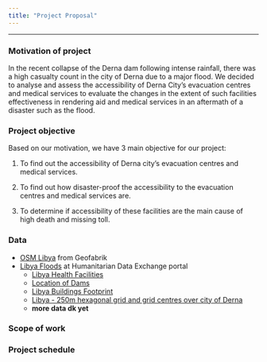 ```yaml
---
title: "Project Proposal"
---
```

___

### Motivation of project

In the recent collapse of the Derna dam following intense rainfall, there was a high casualty count in the city of Derna due to a major flood. We decided to analyse and assess the accessibility of Derna City’s evacuation centres and medical services to evaluate the changes in the extent of such facilities effectiveness in rendering aid and medical services in an aftermath of a disaster such as the flood.

### Project objective

Based on our motivation, we have 3 main objective for our project:

1. To find out the accessibility of Derna city’s evacuation centres and medical services. 

2. To find out how disaster-proof the accessibility to the evacuation centres and medical services are.

3. To determine if accessibility of these facilities are the main cause of high death and missing toll.

### Data

- [OSM Libya](https://download.geofabrik.de/africa/libya.html) from Geofabrik
- [Libya Floods](https://data.humdata.org/event/f1c3a777-4079-49fb-9d64-12a72f46f1e3) at Humanitarian Data Exchange portal
  - [Libya Health Facilities](https://data.humdata.org/dataset/hotosm_lby_health_facilities)
  - [Location of Dams](https://data.humdata.org/dataset/dam-locations-east-libya)
  - [Libya Buildings Footprint](https://data.humdata.org/dataset/buildings-footprint-floods-derna-libya)
  - [Libya - 250m hexagonal grid and grid centres over city of Derna](https://data.humdata.org/dataset/250m-hexagonal-gird-over-city-of-derna)
  - **more data dk yet**

### Scope of work

### Project schedule
